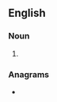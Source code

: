 {{also|longshots}}
==English==

===Noun===
{{head|en|noun plural form}}

# {{plural of|long shot|lang=en}}

===Anagrams===
* {{anagrams|en|a=ghlnoosst|Gholstons}}